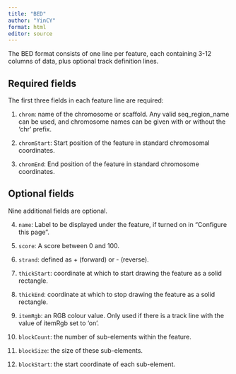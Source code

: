 ```yaml
---
title: "BED"
author: "YinCY"
format: html
editor: source
---
```


The BED format consists of one line per feature, each containing 3-12 columns of data, plus optional track definition lines.

## Required fields
The first three fields in each feature line are required:

1. `chrom`: name of the chromosome or scaffold. Any valid seq_region_name can be used, and chromosome names can be given with or without the 'chr' prefix.

2. `chromStart`: Start position of the feature in standard chromosomal coordinates.

3. `chromEnd`: End position of the feature in standard chromosome coordinates.


## Optional fields
Nine additional fields are optional. 

4. `name`: Label to be displayed under the feature, if turned on in "Configure this page".  

5. `score`: A score between 0 and 100. 

6. `strand`: defined as + (forward) or - (reverse).

7. `thickStart`: coordinate at which to start drawing the feature as a solid rectangle.  

8. `thickEnd`: coordinate at which to stop drawing the feature as a solid rectangle.  

9. `itemRgb`: an RGB colour value. Only used if there is a track line with the value of itemRgb set to 'on'. 

10. `blockCount`: the number of sub-elements within the feature.  

11. `blockSize`: the size of these sub-elements.  

12. `blockStart`: the start coordinate of each sub-element.  







